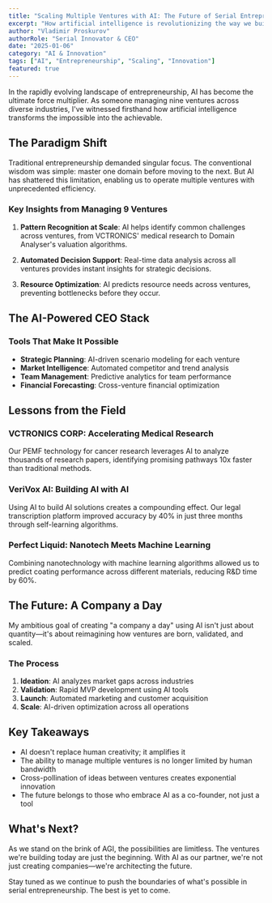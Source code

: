 ```yaml
---
title: "Scaling Multiple Ventures with AI: The Future of Serial Entrepreneurship"
excerpt: "How artificial intelligence is revolutionizing the way we build, manage, and scale multiple ventures simultaneously."
author: "Vladimir Proskurov"
authorRole: "Serial Innovator & CEO"
date: "2025-01-06"
category: "AI & Innovation"
tags: ["AI", "Entrepreneurship", "Scaling", "Innovation"]
featured: true
---
```


In the rapidly evolving landscape of entrepreneurship, AI has become the ultimate force multiplier. As someone managing nine ventures across diverse industries, I've witnessed firsthand how artificial intelligence transforms the impossible into the achievable.

## The Paradigm Shift

Traditional entrepreneurship demanded singular focus. The conventional wisdom was simple: master one domain before moving to the next. But AI has shattered this limitation, enabling us to operate multiple ventures with unprecedented efficiency.

### Key Insights from Managing 9 Ventures

1. **Pattern Recognition at Scale**: AI helps identify common challenges across ventures, from VCTRONICS' medical research to Domain Analyser's valuation algorithms.

2. **Automated Decision Support**: Real-time data analysis across all ventures provides instant insights for strategic decisions.

3. **Resource Optimization**: AI predicts resource needs across ventures, preventing bottlenecks before they occur.

## The AI-Powered CEO Stack

### Tools That Make It Possible

- **Strategic Planning**: AI-driven scenario modeling for each venture
- **Market Intelligence**: Automated competitor and trend analysis
- **Team Management**: Predictive analytics for team performance
- **Financial Forecasting**: Cross-venture financial optimization

## Lessons from the Field

### VCTRONICS CORP: Accelerating Medical Research

Our PEMF technology for cancer research leverages AI to analyze thousands of research papers, identifying promising pathways 10x faster than traditional methods.

### VeriVox AI: Building AI with AI

Using AI to build AI solutions creates a compounding effect. Our legal transcription platform improved accuracy by 40% in just three months through self-learning algorithms.

### Perfect Liquid: Nanotech Meets Machine Learning

Combining nanotechnology with machine learning algorithms allowed us to predict coating performance across different materials, reducing R&D time by 60%.

## The Future: A Company a Day

My ambitious goal of creating "a company a day" using AI isn't just about quantity—it's about reimagining how ventures are born, validated, and scaled.

### The Process

1. **Ideation**: AI analyzes market gaps across industries
2. **Validation**: Rapid MVP development using AI tools
3. **Launch**: Automated marketing and customer acquisition
4. **Scale**: AI-driven optimization across all operations

## Key Takeaways

- AI doesn't replace human creativity; it amplifies it
- The ability to manage multiple ventures is no longer limited by human bandwidth
- Cross-pollination of ideas between ventures creates exponential innovation
- The future belongs to those who embrace AI as a co-founder, not just a tool

## What's Next?

As we stand on the brink of AGI, the possibilities are limitless. The ventures we're building today are just the beginning. With AI as our partner, we're not just creating companies—we're architecting the future.

Stay tuned as we continue to push the boundaries of what's possible in serial entrepreneurship. The best is yet to come.